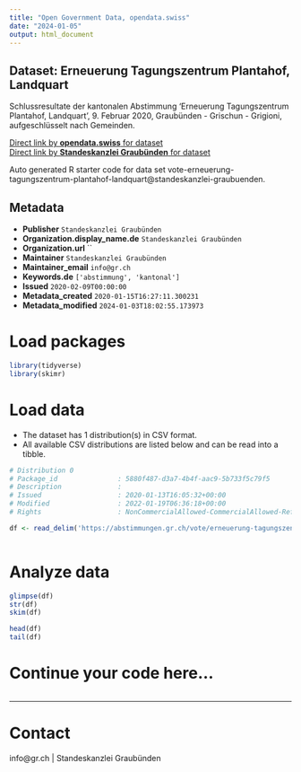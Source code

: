```yaml
---
title: "Open Government Data, opendata.swiss"
date: "2024-01-05"
output: html_document
---
```


## Dataset: Erneuerung Tagungszentrum Plantahof, Landquart

Schlussresultate der kantonalen Abstimmung 'Erneuerung Tagungszentrum Plantahof, Landquart', 9. Februar 2020, Graubünden - Grischun - Grigioni, aufgeschlüsselt nach Gemeinden.

[Direct link by **opendata.swiss** for dataset](https://opendata.swiss/de/dataset/erneuerung-tagungszentrum-plantahof-landquart)<br>
[Direct link by **Standeskanzlei Graubünden** for dataset](https://abstimmungen.gr.ch/vote/erneuerung-tagungszentrum-plantahof-landquart/data)

Auto generated R starter code for data set vote-erneuerung-tagungszentrum-plantahof-landquart@standeskanzlei-graubuenden.

## Metadata

- **Publisher** `Standeskanzlei Graubünden`
- **Organization.display_name.de** `Standeskanzlei Graubünden`
- **Organization.url** ``
- **Maintainer** `Standeskanzlei Graubünden`
- **Maintainer_email** `info@gr.ch`
- **Keywords.de** `['abstimmung', 'kantonal']`
- **Issued** `2020-02-09T00:00:00`
- **Metadata_created** `2020-01-15T16:27:11.300231`
- **Metadata_modified** `2024-01-03T18:02:55.173973`


# Load packages

```r

library(tidyverse)
library(skimr)

```

# Load data

-   The dataset has 1 distribution(s) in CSV format.
-   All available CSV distributions are listed below and can be read into a tibble.

```r

# Distribution 0
# Package_id               : 5880f487-d3a7-4b4f-aac9-5b733f5c79f5
# Description              : 
# Issued                   : 2020-01-13T16:05:32+00:00
# Modified                 : 2022-01-19T06:36:18+00:00
# Rights                   : NonCommercialAllowed-CommercialAllowed-ReferenceRequired

df <- read_delim('https://abstimmungen.gr.ch/vote/erneuerung-tagungszentrum-plantahof-landquart/data-csv')



```

# Analyze data

```r

glimpse(df)
str(df)
skim(df)

head(df)
tail(df)

```

# Continue your code here...

```r

```

------------------------------------------------------------------------

# Contact

info@gr.ch | Standeskanzlei Graubünden
